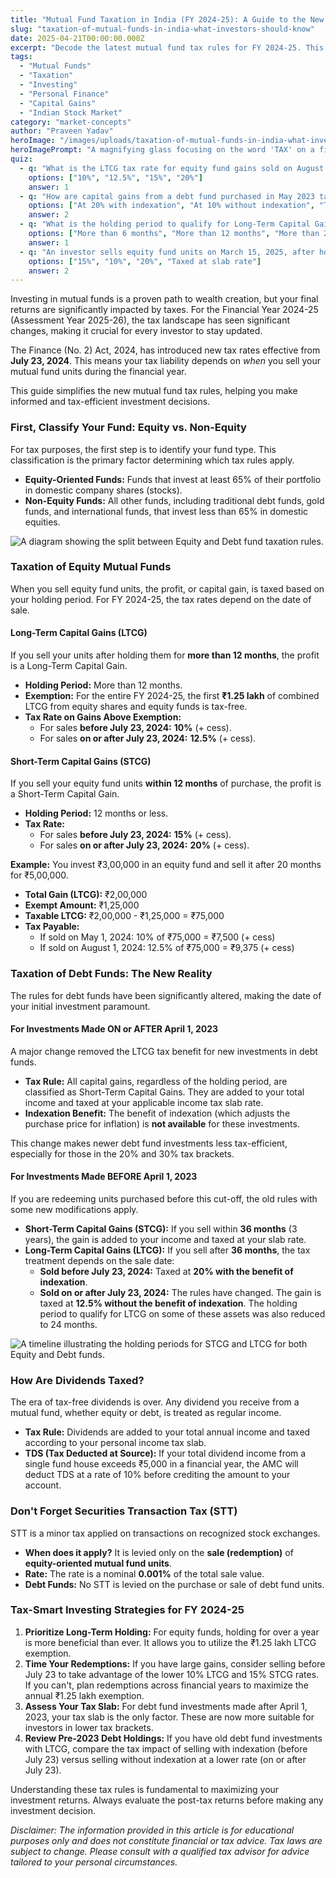 ```yaml
---
title: "Mutual Fund Taxation in India (FY 2024-25): A Guide to the New Tax Rules"
slug: "taxation-of-mutual-funds-in-india-what-investors-should-know"
date: 2025-04-21T00:00:00.000Z
excerpt: "Decode the latest mutual fund tax rules for FY 2024-25. This guide covers the new STCG and LTCG tax rates effective from July 23, 2024, changes in debt fund taxation, and how to invest tax-efficiently."
tags:
  - "Mutual Funds"
  - "Taxation"
  - "Investing"
  - "Personal Finance"
  - "Capital Gains"
  - "Indian Stock Market"
category: "market-concepts"
author: "Praveen Yadav"
heroImage: "/images/uploads/taxation-of-mutual-funds-in-india-what-investors-should-know/hero-image.jpg"
heroImagePrompt: "A magnifying glass focusing on the word 'TAX' on a financial document, with charts and graphs in the background, symbolizing the detailed analysis of mutual fund taxation."
quiz:
  - q: "What is the LTCG tax rate for equity fund gains sold on August 10, 2024, on profits exceeding ₹1.25 lakh?"
    options: ["10%", "12.5%", "15%", "20%"]
    answer: 1
  - q: "How are capital gains from a debt fund purchased in May 2023 taxed if sold anytime in FY 2024-25?"
    options: ["At 20% with indexation", "At 10% without indexation", "They are added to your income and taxed at your slab rate", "They are tax-free"]
    answer: 2
  - q: "What is the holding period to qualify for Long-Term Capital Gains (LTCG) in an equity mutual fund?"
    options: ["More than 6 months", "More than 12 months", "More than 24 months", "More than 36 months"]
    answer: 1
  - q: "An investor sells equity fund units on March 15, 2025, after holding them for 10 months. What is the tax rate on the gains?"
    options: ["15%", "10%", "20%", "Taxed at slab rate"]
    answer: 2
---
```


Investing in mutual funds is a proven path to wealth creation, but your final returns are significantly impacted by taxes. For the Financial Year 2024-25 (Assessment Year 2025-26), the tax landscape has seen significant changes, making it crucial for every investor to stay updated.

The Finance (No. 2) Act, 2024, has introduced new tax rates effective from **July 23, 2024**. This means your tax liability depends on *when* you sell your mutual fund units during the financial year.

This guide simplifies the new mutual fund tax rules, helping you make informed and tax-efficient investment decisions.

### First, Classify Your Fund: Equity vs. Non-Equity

For tax purposes, the first step is to identify your fund type. This classification is the primary factor determining which tax rules apply.

*   **Equity-Oriented Funds:** Funds that invest at least 65% of their portfolio in domestic company shares (stocks).
*   **Non-Equity Funds:** All other funds, including traditional debt funds, gold funds, and international funds, that invest less than 65% in domestic equities.

![A diagram showing the split between Equity and Debt fund taxation rules.](/images/uploads/taxation-of-mutual-funds-in-india-what-investors-should-know/equity-vs-debt-tax.png)

### Taxation of Equity Mutual Funds

When you sell equity fund units, the profit, or capital gain, is taxed based on your holding period. For FY 2024-25, the tax rates depend on the date of sale.

#### Long-Term Capital Gains (LTCG)

If you sell your units after holding them for **more than 12 months**, the profit is a Long-Term Capital Gain.

*   **Holding Period:** More than 12 months.
*   **Exemption:** For the entire FY 2024-25, the first **₹1.25 lakh** of combined LTCG from equity shares and equity funds is tax-free.
*   **Tax Rate on Gains Above Exemption:**
    *   For sales **before July 23, 2024:** **10%** (+ cess).
    *   For sales **on or after July 23, 2024:** **12.5%** (+ cess).

#### Short-Term Capital Gains (STCG)

If you sell your equity fund units **within 12 months** of purchase, the profit is a Short-Term Capital Gain.

*   **Holding Period:** 12 months or less.
*   **Tax Rate:**
    *   For sales **before July 23, 2024:** **15%** (+ cess).
    *   For sales **on or after July 23, 2024:** **20%** (+ cess).

**Example:**
You invest ₹3,00,000 in an equity fund and sell it after 20 months for ₹5,00,000.
*   **Total Gain (LTCG):** ₹2,00,000
*   **Exempt Amount:** ₹1,25,000
*   **Taxable LTCG:** ₹2,00,000 - ₹1,25,000 = ₹75,000
*   **Tax Payable:**
    *   If sold on May 1, 2024: 10% of ₹75,000 = ₹7,500 (+ cess)
    *   If sold on August 1, 2024: 12.5% of ₹75,000 = ₹9,375 (+ cess)

### Taxation of Debt Funds: The New Reality

The rules for debt funds have been significantly altered, making the date of your initial investment paramount.

#### For Investments Made ON or AFTER April 1, 2023

A major change removed the LTCG tax benefit for new investments in debt funds.

*   **Tax Rule:** All capital gains, regardless of the holding period, are classified as Short-Term Capital Gains. They are added to your total income and taxed at your applicable income tax slab rate.
*   **Indexation Benefit:** The benefit of indexation (which adjusts the purchase price for inflation) is **not available** for these investments.

This change makes newer debt fund investments less tax-efficient, especially for those in the 20% and 30% tax brackets.

#### For Investments Made BEFORE April 1, 2023

If you are redeeming units purchased before this cut-off, the old rules with some new modifications apply.

*   **Short-Term Capital Gains (STCG):** If you sell within **36 months** (3 years), the gain is added to your income and taxed at your slab rate.
*   **Long-Term Capital Gains (LTCG):** If you sell after **36 months**, the tax treatment depends on the sale date:
    *   **Sold before July 23, 2024:** Taxed at **20% with the benefit of indexation**.
    *   **Sold on or after July 23, 2024:** The rules have changed. The gain is taxed at **12.5% without the benefit of indexation**. The holding period to qualify for LTCG on some of these assets was also reduced to 24 months.

![A timeline illustrating the holding periods for STCG and LTCG for both Equity and Debt funds.](/images/uploads/taxation-of-mutual-funds-in-india-what-investors-should-know/holding-periods.png)

### How Are Dividends Taxed?

The era of tax-free dividends is over. Any dividend you receive from a mutual fund, whether equity or debt, is treated as regular income.

*   **Tax Rule:** Dividends are added to your total annual income and taxed according to your personal income tax slab.
*   **TDS (Tax Deducted at Source):** If your total dividend income from a single fund house exceeds ₹5,000 in a financial year, the AMC will deduct TDS at a rate of 10% before crediting the amount to your account.

### Don't Forget Securities Transaction Tax (STT)

STT is a minor tax applied on transactions on recognized stock exchanges.

*   **When does it apply?** It is levied only on the **sale (redemption)** of **equity-oriented mutual fund units**.
*   **Rate:** The rate is a nominal **0.001%** of the total sale value.
*   **Debt Funds:** No STT is levied on the purchase or sale of debt fund units.

### Tax-Smart Investing Strategies for FY 2024-25

1.  **Prioritize Long-Term Holding:** For equity funds, holding for over a year is more beneficial than ever. It allows you to utilize the ₹1.25 lakh LTCG exemption.
2.  **Time Your Redemptions:** If you have large gains, consider selling before July 23 to take advantage of the lower 10% LTCG and 15% STCG rates. If you can't, plan redemptions across financial years to maximize the annual ₹1.25 lakh exemption.
3.  **Assess Your Tax Slab:** For debt fund investments made after April 1, 2023, your tax slab is the only factor. These are now more suitable for investors in lower tax brackets.
4.  **Review Pre-2023 Debt Holdings:** If you have old debt fund investments with LTCG, compare the tax impact of selling with indexation (before July 23) versus selling without indexation at a lower rate (on or after July 23).

Understanding these tax rules is fundamental to maximizing your investment returns. Always evaluate the post-tax returns before making any investment decision.

*Disclaimer: The information provided in this article is for educational purposes only and does not constitute financial or tax advice. Tax laws are subject to change. Please consult with a qualified tax advisor for advice tailored to your personal circumstances.*